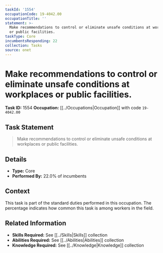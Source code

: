 ```yaml
---
taskId: '1554'
occupationCode: 19-4042.00
occupationTitle: ''
statement: >-
  Make recommendations to control or eliminate unsafe conditions at workplaces
  or public facilities.
taskType: Core
incumbentsResponding: 22
collection: Tasks
source: onet
---
```

# Make recommendations to control or eliminate unsafe conditions at workplaces or public facilities.

**Task ID:** 1554
**Occupation:** [[../Occupations|Occupation]] with code `19-4042.00`

## Task Statement

> Make recommendations to control or eliminate unsafe conditions at workplaces or public facilities.

## Details

- **Type:** Core
- **Performed By:** 22.0% of incumbents

## Context

This task is part of the standard duties performed in this occupation. The percentage indicates how common this task is among workers in the field.

## Related Information

- **Skills Required:** See [[../Skills|Skills]] collection
- **Abilities Required:** See [[../Abilities|Abilities]] collection
- **Knowledge Required:** See [[../Knowledge|Knowledge]] collection
